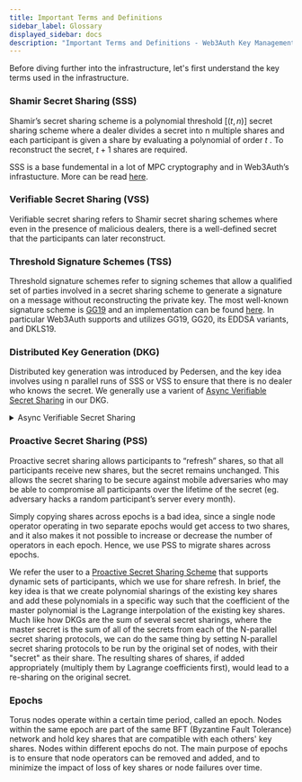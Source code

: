 ```yaml
---
title: Important Terms and Definitions
sidebar_label: Glossary
displayed_sidebar: docs
description: "Important Terms and Definitions - Web3Auth Key Management Infrastructure | Documentation - Web3Auth"
---
```


Before diving further into the infrastructure, let's first understand the key terms used in the infrastructure.

### Shamir Secret Sharing (SSS)

Shamir’s secret sharing scheme is a polynomial threshold $[(t,n)]$ secret sharing scheme where a dealer divides a secret into n multiple shares and
each participant is given a share by evaluating a polynomial of order $t$ . To reconstruct the secret, $t + 1$ shares are required.

SSS is a base fundemental in a lot of MPC cryptography and in Web3Auth’s infrastucture. More can be read
[here](https://en.wikipedia.org/wiki/Shamir%27s_secret_sharing).

### Verifiable Secret Sharing (VSS)

Verifiable secret sharing refers to Shamir secret sharing schemes where even in the presence of malicious dealers, there is a well-defined secret that
the participants can later reconstruct.

### Threshold Signature Schemes (TSS)

Threshold signature schemes refer to signing schemes that allow a qualified set of parties involved in a secret sharing scheme to generate a signature
on a message without reconstructing the private key. The most well-known signature scheme is [GG19](https://eprint.iacr.org/2019/114.pdf) and an
implementation can be found [here](https://github.com/ZenGo-X/multi-party-ecdsa). In particular Web3Auth supports and utilizes GG19, GG20, its EDDSA
variants, and DKLS19.

### Distributed Key Generation (DKG)

Distributed key generation was introduced by Pedersen, and the key idea involves using n parallel runs of SSS or VSS to ensure that there is no dealer
who knows the secret. We generally use a varient of [Async Verifiable Secret Sharing](https://eprint.iacr.org/2002/134.pdf) in our DKG.

<details>
  <summary>Async Verifiable Secret Sharing</summary>
  <div>
    <div>
      The main advantage Async Verifiable Secret Sharing DKG has over the other well-known DKGs like Pedersen DKG, Feldman's VSS and its variants is
      that it is fully asynchronous and thus does not require a complaint phase when we consider the allowance for a small zero-knowledge proof. This
      results in a simpler implementation (with constant communication rounds even during malicious scenarios), but at the expense of message size.
    </div>
    <br />
    <div>
      In brief, this scheme generates a random bivariate polynomial (i.e. 2D surface) and creates horizontal (X) and vertical (Y) slices at the
      appropriate indices as sharings. We then get sub-sharings (points) on these horizontal and vertical sharings at the appropriate indices and echo
      them to other nodes. As a node, the polynomial reconstructed from the sub-sharings received from other nodes should match up with the initial
      sharing that the node received from the dealer, and even if they do not, the node can always interpolate the correct sharing via these echoed
      sub-sharings. This eliminates the dealer complaint phase. We then we restrict ourselves to just the horizontal (X) domain such that our final
      sharings are still on that of a univariate polynomial, which is what a typical DKG does.‌
    </div>
    <br />
    <div>
      At the end of the distributed key generation process, the nodes are left with a (polynomial) share to a master polynomial. This master
      polynomial is the sum of all the initial polynomials which were generated by each participating node. Since a threshold number of nodes
      contributed to this master polynomial's randomness, it is not possible for any non-threshold subset of nodes to recover its coefficients.
    </div>
    <br />
    <div>The constant coefficient of this master polynomial is the user's private key.</div>
  </div>
</details>

### Proactive Secret Sharing (PSS)

Proactive secret sharing allows participants to “refresh” shares, so that all participants receive new shares, but the secret remains unchanged. This
allows the secret sharing to be secure against mobile adversaries who may be able to compromise all participants over the lifetime of the secret (eg.
adversary hacks a random participant’s server every month).

Simply copying shares across epochs is a bad idea, since a single node operator operating in two separate epochs would get access to two shares, and
it also makes it not possible to increase or decrease the number of operators in each epoch. Hence, we use PSS to migrate shares across epochs.

We refer the user to a [Proactive Secret Sharing Scheme](https://eprint.iacr.org/2002/134.pdf) that supports dynamic sets of participants, which we
use for share refresh. In brief, the key idea is that we create polynomial sharings of the existing key shares and add these polynomials in a specific
way such that the coefficient of the master polynomial is the Lagrange interpolation of the existing key shares. Much like how DKGs are the sum of
several secret sharings, where the master secret is the sum of all of the secrets from each of the N-parallel secret sharing protocols, we can do the
same thing by setting N-parallel secret sharing protocols to be run by the original set of nodes, with their "secret" as their share. The resulting
shares of shares, if added appropriately (multiply them by Lagrange coefficients first), would lead to a re-sharing on the original secret.

### Epochs

Torus nodes operate within a certain time period, called an epoch. Nodes within the same epoch are part of the same BFT (Byzantine Fault Tolerance)
network and hold key shares that are compatible with each others' key shares. Nodes within different epochs do not. The main purpose of epochs is to
ensure that node operators can be removed and added, and to minimize the impact of loss of key shares or node failures over time.
